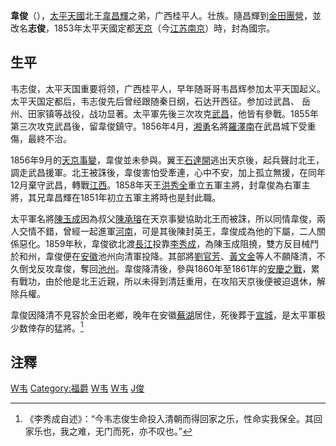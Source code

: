 '''韋俊'''（{{bd|1827年||1884年|catIdx=Wei,韦}}），[[太平天國|太平天國]]北王[[韋昌輝|韋昌輝]]之弟，广西桂平人。壮族。隨昌輝到[[金田起义|金田團營]]，並改名'''志俊'''，1853年太平天國定都[[天京|天京]]（今[[江苏|江苏]][[南京|南京]]）時，封為國宗。

== 生平 ==
韦志俊，太平天国重要将领，广西桂平人，早年随哥哥韦昌辉参加太平天国起义。太平天国定都后，韦志俊先后曾经跟随秦日纲，石达开西征。参加过武昌、 岳州、田家镇等战役，战功显著。太平軍先後三次攻克[[武昌|武昌]]，他皆有參戰。1855年第三次攻克武昌後，留韋俊鎮守。1856年4月，[[湘勇|湘勇]]名將[[羅澤南|羅澤南]]在武昌城下受重傷，最終不治。

1856年9月的[[天京事變|天京事變]]，韋俊並未參與。翼王[[石達開|石達開]]逃出天京後，起兵聲討北王，調走武昌援軍。北王被誅後，韋俊害怕受牽連，心中不安，加上孤立無援，在同年12月棄守武昌，轉戰[[江西|江西]]。1858年天王[[洪秀全|洪秀全]]重立五軍主將，封韋俊為右軍主將，其兄韋昌輝在1851年初立五軍主將時也是封此職。

太平軍名將[[陳玉成|陳玉成]]因為叔父[[陳承瑢|陳承瑢]]在天京事變協助北王而被誅，所以同情韋俊，兩人交情不錯，曾經一起進軍[[河南|河南]]，可是其後陳封英王，韋俊成為他的下屬，二人關係惡化。1859年秋，韋俊欲北渡[[長江|長江]]投靠[[李秀成|李秀成]]，為陳玉成阻撓，雙方反目械鬥於和州，韋俊便在[[安徽|安徽]]池州向清軍投降。其部將[[劉官芳|劉官芳]]、[[黃文金|黃文金]]等人不願降清，不久倒戈反攻韋俊，奪回[[池州|池州]]。韋俊降清後，參與1860年至1861年的[[安慶之戰|安慶之戰]]，累有戰功，由於他是北王近親，所以未得到清廷重用，在攻陷天京後便被迫退休，解除兵權。

韋俊因降清不見容於金田老鄉，晚年在安徽[[蕪湖|蕪湖]]居住，死後葬于[[宣城|宣城]]，是太平軍极少数倖存的猛將。<ref>《李秀成自述》：“今韦志俊生命投入清朝而得回家之乐，性命实我保全。其回家乐也，我之难，无门而死，亦不叹也。”</ref>

==注釋==
{{reflist}}

[[Category:太平天國人物|W韦]]
[[Category:福爵|Category:福爵]]
[[Category:壮族人|W韦]]
[[Category:桂平人|W韦]]
[[Category:韋姓|J俊]]
